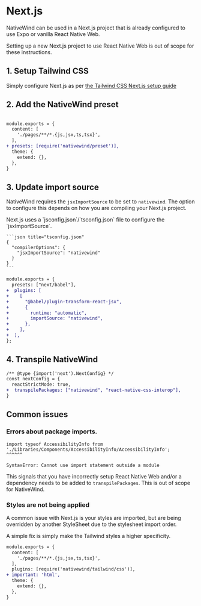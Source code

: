 
# Next.js

NativeWind can be used in a Next.js project that is already configured to use Expo or vanilla React Native Web.

Setting up a new Next.js project to use React Native Web is out of scope for these instructions.

## 1. Setup Tailwind CSS

Simply configure Next.js as per [the Tailwind CSS Next.js setup guide](https://tailwindcss.com/docs/guides/nextjs)

## 2. Add the NativeWind preset

```diff title="tailwind.config.js"

module.exports = {
  content: [
    './pages/**/*.{js,jsx,ts,tsx}',
  ],
+ presets: [require('nativewind/preset')],
  theme: {
    extend: {},
  },
}
```

## 3. Update import source

NativeWind requires the `jsxImportSource` to be set to `nativewind`. The option to configure this depends on how you are compiling your Next.js project.

<Tabs groupId="compiler">
  <TabItem value="swc" label="SWC">
    Next.js uses a `jsconfig.json`/`tsconfig.json` file to configure the `jsxImportSource`.

    ```json title="tsconfig.json"
    {
      "compilerOptions": {
        "jsxImportSource": "nativewind"
      }
    }
    ```
  </TabItem>
  <TabItem value="babel" label="Babel">

```diff title="babel.config.js"
module.exports = {
  presets: ["next/babel"],
+  plugins: [
+    [
+      "@babel/plugin-transform-react-jsx",
+      {
+        runtime: "automatic",
+        importSource: "nativewind",
+      },
+    ],
+  ],
};

```
  </TabItem>
</Tabs>

## 4. Transpile NativeWind

```diff title="next.config.js"
/** @type {import('next').NextConfig} */
const nextConfig = {
  reactStrictMode: true,
+  transpilePackages: ["nativewind", "react-native-css-interop"],
}
```

## Common issues

### Errors about package imports.

```
import typeof AccessibilityInfo from './Libraries/Components/AccessibilityInfo/AccessibilityInfo';
^^^^^^

SyntaxError: Cannot use import statement outside a module
```

This signals that you have incorrectly setup React Native Web and/or a dependency needs to be added to `transpilePackages`. This is out of scope for NativeWind.

### Styles are not being applied

A common issue with Next.js is your styles are imported, but are being overridden by another StyleSheet due to the stylesheet import order.

A simple fix is simply make the Tailwind styles a higher specificity.

```diff title=tailwind.config.json
module.exports = {
  content: [
    './pages/**/*.{js,jsx,ts,tsx}',
  ],
  plugins: [require('nativewind/tailwind/css')],
+ important: 'html',
  theme: {
    extend: {},
  },
}
```
